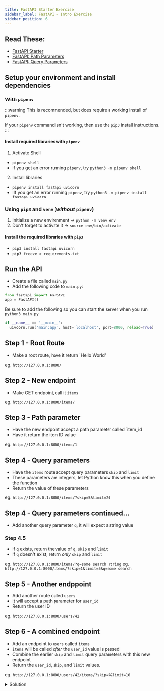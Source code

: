 ```yaml
---
title: FastAPI Starter Exercise
sidebar_label: FastAPI - Intro Exercise
sidebar_position: 6
---
```


## Read These:

- [FastAPI Starter](https://fastapi.tiangolo.com/tutorial/first-steps/)
- [FastAPI: Path Parameters](https://fastapi.tiangolo.com/tutorial/path-params/)
- [FastAPI: Query Parameters](https://fastapi.tiangolo.com/tutorial/query-params/)

## Setup your environment and install dependencies

### With `pipenv`

:::warning
This is recommended, but does require a working install of `pipenv`.

If your `pipenv` command isn't working, then use the `pip3` install instructions.
:::

#### Install required libraries with `pipenv`

1. Activate Shell

- `pipenv shell`
- If you get an error running `pipenv`, try `python3 -m pipenv shell`

2. Install libraries

- `pipenv install fastapi uvicorn`
- IIf you get an error running `pipenv`, try `python3 -m pipenv install fastapi uvicorn`


### Using `pip3` and `venv` (_without_ `pipenv`)

1. Initialize a new environment -> `python -m venv env`
2. Don't forget to activate it -> `source env/bin/activate`

#### Install the required libraries with `pip3`

- `pip3 install fastapi uvicorn`
- `pip3 freeze > requirements.txt`

## Run the API

- Create a file called `main.py`
- Add the following code to `main.py`:

```python
from fastapi import FastAPI
app = FastAPI()
```

Be sure to add the following so you can start the server when you run `python3 main.py`

```python
if __name__ == '__main__':
  uivcorn.run('main:app', host='localhost', port=8000, reload=True)
```

## Step 1 - Root Route

- Make a root route, have it return `Hello World'

eg. `http://127.0.0.1:8000/`

## Step 2 - New endpoint

- Make GET endpoint, call it `items`

eg. `http://127.0.0.1:8000/items/`

## Step 3 - Path parameter

- Have the new endpoint accept a path parameter called `item_id
- Have it return the item ID value

eg. `http://127.0.0.1:8000/items/1`

## Step 4 - Query parameters

- Have the `items` route accept query parameters `skip` and `limit`
- These parameters are integers, let Python know this when you define the function
- Return the value of these parameters

eg. `http://127.0.0.1:8000/items/?skip=5&limit=20`

## Step 4 - Query parameters continued...

- Add another query parameter `q`, it will expect a string value

### Step 4.5

- If `q` exists, return the value of `q`, `skip` and `limit`
- If `q` doesn't exist, return _only_ `skip` and `limit`

eg. `http://127.0.0.1:8000/items/?q=some search string`
eg. `http://127.0.0.1:8000/items/?skip=1&limit=5&q=some search`

## Step 5 - Another endppoint

- Add another route called `users`
- It will accept a path parameter for `user_id`
- Return the user ID

eg. `http://127.0.0.1:8000/users/42`

## Step 6 - A combined endpoint

- Add an endpoint to `users` called `items`
- `items` will be called _after_ the `user_id` value is passed
- Combine the earlier `skip` and `limit` query parameters with this new endpoint
- Return the `user_id`, `skip`, and `limit` values.

eg. `http://127.0.0.1:8000/users/42/items/?skip=5&limit=10`

<details>
<summary>Solution</summary>

```python
import uvicorn
from fastapi import FastAPI

app = FastAPI()

# Create our root route
@app.get("/")
def read_root():
    return {"message": "Hello, World!"}

# Add a new GET endpoint
# It will accept a path parameter
@app.get("/items/{item_id}")
# Define the data type to return the proper data
# int will return an integer
def read_item(item_id: int):
    return {"item_id": item_id}

# Query Parameters? Sure!
@app.get("/items/")
# Define multiple data types
# We can also setup for query parameters
def read_items(skip: int = 0, limit: int = 10, q: str = None):
    if q:
        return {"skip": skip, "limit": limit, "q": q}
    else:
        return {"skip": skip, "limit": limit}

# Can this route take path parameters too? Yep!
@app.get("/users/{user_id}")
def read_user_items(user_id):
    return {"user_id": user_id}

# Path & Query Parameters? Why not!
@app.get("/users/{user_id}/items/")
def read_user_items(user_id, skip, limit):
    return {"user_id": user_id, "skip": skip, "limit": limit}

# Add this to run the api locally when you call python3 main.py

if __name__ == '__main__':
  uivcorn.run('main:app', host='localhost', port=8000, reload=True)

```

</details>
